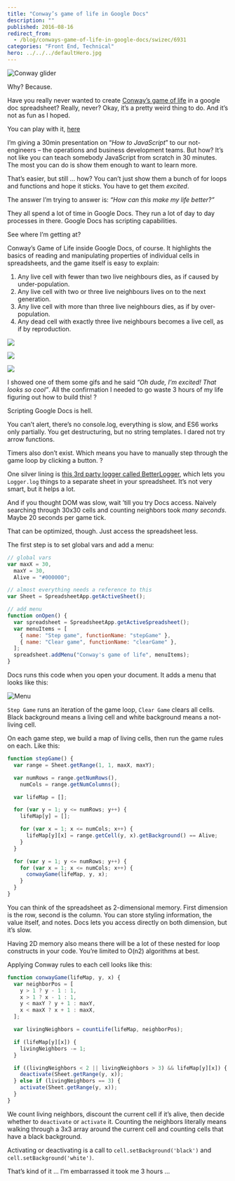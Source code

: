 ```yaml
---
title: "Conway’s game of life in Google Docs"
description: ""
published: 2016-08-16
redirect_from:
  - /blog/conways-game-of-life-in-google-docs/swizec/6931
categories: "Front End, Technical"
hero: ../../../defaultHero.jpg
---
```


![Conway glider](https://swizec.com/blog/wp-content/uploads/2016/08/glider.gif)

Why? Because.

Have you really never wanted to create [Conway’s game of life](https://en.wikipedia.org/wiki/Conway%27s_Game_of_Life) in a google doc spreadsheet? Really, never? Okay, it’s a pretty weird thing to do. And it’s not as fun as I hoped.

You can play with it, [here](https://docs.google.com/spreadsheets/d/1k8mT9a-Fu8x1TkvjYGtrDng8vWQAnNf01nSFCaVwqO4/edit?usp=sharing)

I’m giving a 30min presentation on “_How to JavaScript_” to our not-engineers – the operations and business development teams. But how? It’s not like you can teach somebody JavaScript from scratch in 30 minutes. The most you can do is show them enough to want to learn more.

That’s easier, but still … how? You can’t just show them a bunch of for loops and functions and hope it sticks. You have to get them _excited_.

The answer I’m trying to answer is: _“How can this make my life better?”_

They all spend a lot of time in Google Docs. They run a lot of day to day processes in there. Google Docs has scripting capabilities.

See where I’m getting at?

Conway’s Game of Life inside Google Docs, of course. It highlights the basics of reading and manipulating properties of individual cells in spreadsheets, and the game itself is easy to explain:

1.  Any live cell with fewer than two live neighbours dies, as if caused by under-population.
2.  Any live cell with two or three live neighbours lives on to the next generation.
3.  Any live cell with more than three live neighbours dies, as if by over-population.
4.  Any dead cell with exactly three live neighbours becomes a live cell, as if by reproduction.

![](https://upload.wikimedia.org/wikipedia/commons/f/f2/Game_of_life_animated_glider.gif)

![](./img/linkergif395aig.gif)

![](./img/wikipedia-commons-0-07-Game_of_life_pulsar.gif)

I showed one of them some gifs and he said _“Oh dude, I’m excited! That looks so cool”_. All the confirmation I needed to go waste 3 hours of my life figuring out how to build this! ?

Scripting Google Docs is hell.

You can’t alert, there’s no console.log, everything is slow, and ES6 works only partially. You get destructuring, but no string templates. I dared not try arrow functions.

Timers also don’t exist. Which means you have to manually step through the game loop by clicking a button. ?

One silver lining is [this 3rd party logger called BetterLogger](https://github.com/peterherrmann/BetterLog), which lets you `Logger.log` things to a separate sheet in your spreadsheet. It’s not very smart, but it helps a lot.

And if you thought DOM was slow, wait ’till you try Docs access. Naively searching through 30x30 cells and counting neighbors took _many seconds_. Maybe 20 seconds per game tick.

That can be optimized, though. Just access the spreadsheet less.

The first step is to set global vars and add a menu:

```javascript
// global vars
var maxX = 30,
  maxY = 30,
  Alive = "#000000";

// almost everything needs a reference to this
var Sheet = SpreadsheetApp.getActiveSheet();

// add menu
function onOpen() {
  var spreadsheet = SpreadsheetApp.getActiveSpreadsheet();
  var menuItems = [
    { name: "Step game", functionName: "stepGame" },
    { name: "Clear game", functionName: "clearGame" },
  ];
  spreadsheet.addMenu("Conway's game of life", menuItems);
}
```

Docs runs this code when you open your document. It adds a menu that looks like this:

![Menu](https://swizec.com/blog/wp-content/uploads/2016/08/menu.png)

`Step Game` runs an iteration of the game loop, `Clear Game` clears all cells. Black background means a living cell and white background means a not-living cell.

On each game step, we build a map of living cells, then run the game rules on each. Like this:

```javascript
function stepGame() {
  var range = Sheet.getRange(1, 1, maxX, maxY);

  var numRows = range.getNumRows(),
    numCols = range.getNumColumns();

  var lifeMap = [];

  for (var y = 1; y <= numRows; y++) {
    lifeMap[y] = [];

    for (var x = 1; x <= numCols; x++) {
      lifeMap[y][x] = range.getCell(y, x).getBackground() == Alive;
    }
  }

  for (var y = 1; y <= numRows; y++) {
    for (var x = 1; x <= numCols; x++) {
      conwayGame(lifeMap, y, x);
    }
  }
}
```

You can think of the spreadsheet as 2-dimensional memory. First dimension is the row, second is the column. You can store styling information, the value itself, and notes. Docs lets you access directly on both dimension, but it’s slow.

Having 2D memory also means there will be a lot of these nested for loop constructs in your code. You’re limited to O(n2) algorithms at best.

Applying Conway rules to each cell looks like this:

```javascript
function conwayGame(lifeMap, y, x) {
  var neighborPos = [
    y > 1 ? y - 1 : 1,
    x > 1 ? x - 1 : 1,
    y < maxY ? y + 1 : maxY,
    x < maxX ? x + 1 : maxX,
  ];

  var livingNeighbors = countLife(lifeMap, neighborPos);

  if (lifeMap[y][x]) {
    livingNeighbors -= 1;
  }

  if ((livingNeighbors < 2 || livingNeighbors > 3) && lifeMap[y][x]) {
    deactivate(Sheet.getRange(y, x));
  } else if (livingNeighbors == 3) {
    activate(Sheet.getRange(y, x));
  }
}
```

We count living neighbors, discount the current cell if it’s alive, then decide whether to `deactivate` or `activate` it. Counting the neighbors literally means walking through a 3x3 array around the current cell and counting cells that have a black background.

Activating or deactivating is a call to `cell.setBackground('black')` and `cell.setBackground('white')`.

That’s kind of it … I’m embarrassed it took me 3 hours …
